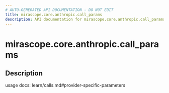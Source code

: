 ```yaml
---
# AUTO-GENERATED API DOCUMENTATION - DO NOT EDIT
title: mirascope.core.anthropic.call_params
description: API documentation for mirascope.core.anthropic.call_params
---
```


# mirascope.core.anthropic.call_params

<ApiType type="Module" />

## Description

usage docs: learn/calls.md#provider-specific-parameters


